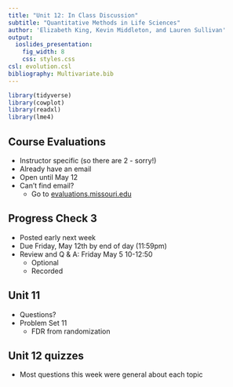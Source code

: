 ```yaml
---
title: "Unit 12: In Class Discussion"
subtitle: "Quantitative Methods in Life Sciences"
author: 'Elizabeth King, Kevin Middleton, and Lauren Sullivan'
output:
  ioslides_presentation:
    fig_width: 8
    css: styles.css
csl: evolution.csl
bibliography: Multivariate.bib
---
```


```r
library(tidyverse)
library(cowplot)
library(readxl)
library(lme4)
```


## Course Evaluations

- Instructor specific (so there are 2 - sorry!)
- Already have an email
- Open until May 12
- Can't find email? 
    - Go to [evaluations.missouri.edu](https://evaluation.missouri.edu/)


## Progress Check 3

- Posted early next week
- Due Friday, May 12th by end of day (11:59pm)
- Review and Q & A: Friday May 5 10-12:50
    - Optional
    - Recorded



## Unit 11

- Questions?
- Problem Set 11
    - FDR from randomization

## Unit 12 quizzes

- Most questions this week were general about each topic

